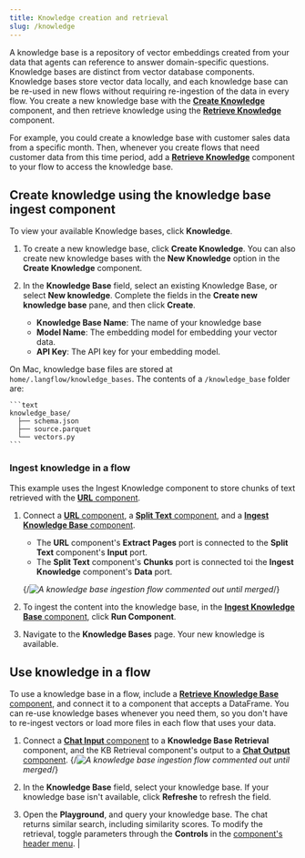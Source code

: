 ```yaml
---
title: Knowledge creation and retrieval
slug: /knowledge
---
```



A knowledge base is a repository of vector embeddings created from your data that agents can reference to answer domain-specific questions.
Knowledge bases are distinct from vector database components.
Knowledge bases store vector data locally, and each knowledge base can be re-used in new flows without requiring re-ingestion of the data in every flow.
You create a new knowledge base with the [**Create Knowledge**](/components-data#create-knowledge) component, and then retrieve knowledge using the [**Retrieve Knowledge**](/components-data#retrieve-knowledge) component.

For example, you could create a knowledge base with customer sales data from a specific month.
Then, whenever you create flows that need customer data from this time period, add a [**Retrieve Knowledge**](/components-data#retrieve-knowledge) component to your flow to access the knowledge base.

## Create knowledge using the knowledge base ingest component

To view your available Knowledge bases, click <Icon name="Books" aria-hidden="true"/> **Knowledge**.

1. To create a new knowledge base, click <Icon name="Add" aria-hidden="true"/> **Create Knowledge**.
You can also create new knowledge bases with the <Icon name="Add" aria-hidden="true"/> **New Knowledge** option in the **Create Knowledge** component.
2. In the **Knowledge Base** field, select an existing Knowledge Base, or select <Icon name="Add" aria-hidden="true"/> **New knowledge**.
Complete the fields in the **Create new knowledge base** pane, and then click **Create**.

    * **Knowledge Base Name**: The name of your knowledge base
    * **Model Name**: The embedding model for embedding your vector data.
    * **API Key**: The API key for your embedding model.

On Mac, knowledge base files are stored at `home/.langflow/knowledge_bases`.
The contents of a `/knowledge_base` folder are:

    ```text
    knowledge_base/
      ├── schema.json
      ├── source.parquet
      └── vectors.py
    ```

### Ingest knowledge in a flow

This example uses the Ingest Knowledge component to store chunks of text retrieved with the [**URL** component](/components-data#url).

1. Connect a [**URL** component](/components-data#url), a [**Split Text** component](/components-processing#split-text), and a [**Ingest Knowledge Base** component](/components-data#ingest-knowledge-base).

    * The **URL** component's **Extract Pages** port is connected to the **Split Text** component's **Input** port.
    * The **Split Text** component's **Chunks** port is connected toi the **Ingest Knowledge** component's **Data** port.

    {/*![A knowledge base ingestion flow](/img/knowledge-ingest.png) commented out until merged*/}

2. To ingest the content into the knowledge base, in the [**Ingest Knowledge Base** component](/components-data#ingest-knowledge-base), click <Icon name="Play" aria-hidden="true" /> **Run Component**.
3. Navigate to the **Knowledge Bases** page.
Your new knowledge is available.

## Use knowledge in a flow

To use a knowledge base in a flow, include a [**Retrieve Knowledge Base** component](/components-data#retrieve-knowledge-base), and connect it to a component that accepts a DataFrame.
You can re-use knowledge bases whenever you need them, so you don't have to re-ingest vectors or load more files in each flow that uses your data.

1. Connect a [**Chat Input** component](/components-io) to a **Knowledge Base Retrieval** component, and the KB Retrieval component's output to a [**Chat Output** component](/components-io).
{/*![A knowledge base ingestion flow](/img/knowledge-ingest.png) commented out until merged*/}

2. In the **Knowledge Base** field, select your knowledge base.
If your knowledge base isn't available, click <Icon name="Refresh" aria-hidden="true"/> **Refreshe** to refresh the field.
3. Open the **Playground**, and query your knowledge base.
The chat returns similar search, including similarity scores.
To modify the retrieval, toggle parameters through the <Icon name="SlidersHorizontal" aria-hidden="true"/> **Controls** in the [component's header menu](/concepts-components#component-menus).                          |